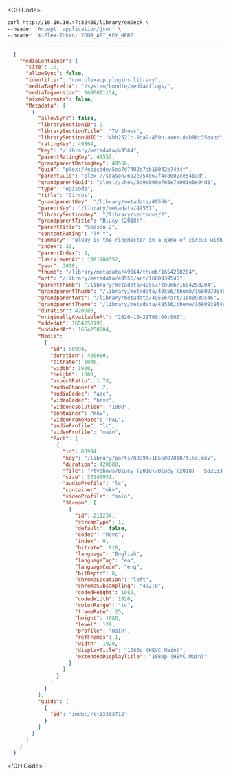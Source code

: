 
<CH.Code>
```bash Example Request
curl http://10.10.10.47:32400/library/onDeck \
--header 'Accept: application/json' \
--header 'X-Plex-Token: YOUR_API_KEY_HERE'
```
---

```json Example Response
  {
    "MediaContainer": {
      "size": 16,
      "allowSync": false,
      "identifier": "com.plexapp.plugins.library",
      "mediaTagPrefix": "/system/bundle/media/flags/",
      "mediaTagVersion": 1680021154,
      "mixedParents": false,
      "Metadata": [
        {
          "allowSync": false,
          "librarySectionID": 2,
          "librarySectionTitle": "TV Shows",
          "librarySectionUUID": "4bb2521c-8ba9-459b-aaee-8ab8bc35eabd",
          "ratingKey": 49564,
          "key": "/library/metadata/49564",
          "parentRatingKey": 49557,
          "grandparentRatingKey": 49556,
          "guid": "plex://episode/5ea7d7402e7ab10042e74d4f",
          "parentGuid": "plex://season/602e754d67f4c8002ce54b3d",
          "grandparentGuid": "plex://show/5d9c090e705e7a001e6e94d8",
          "type": "episode",
          "title": "Circus",
          "grandparentKey": "/library/metadata/49556",
          "parentKey": "/library/metadata/49557",
          "librarySectionKey": "/library/sections/2",
          "grandparentTitle": "Bluey (2018)",
          "parentTitle": "Season 2",
          "contentRating": "TV-Y",
          "summary": "Bluey is the ringmaster in a game of circus with her friends but Hercules wants to play his motorcycle game instead. Luckily Bluey has a solution to keep everyone happy.",
          "index": 33,
          "parentIndex": 2,
          "lastViewedAt": 1681908352,
          "year": 2018,
          "thumb": "/library/metadata/49564/thumb/1654258204",
          "art": "/library/metadata/49556/art/1680939546",
          "parentThumb": "/library/metadata/49557/thumb/1654258204",
          "grandparentThumb": "/library/metadata/49556/thumb/1680939546",
          "grandparentArt": "/library/metadata/49556/art/1680939546",
          "grandparentTheme": "/library/metadata/49556/theme/1680939546",
          "duration": 420080,
          "originallyAvailableAt": "2020-10-31T00:00:00Z",
          "addedAt": 1654258196,
          "updatedAt": 1654258204,
          "Media": [
            {
              "id": 80994,
              "duration": 420080,
              "bitrate": 1046,
              "width": 1920,
              "height": 1080,
              "aspectRatio": 1.78,
              "audioChannels": 2,
              "audioCodec": "aac",
              "videoCodec": "hevc",
              "videoResolution": "1080",
              "container": "mkv",
              "videoFrameRate": "PAL",
              "audioProfile": "lc",
              "videoProfile": "main",
              "Part": [
                {
                  "id": 80994,
                  "key": "/library/parts/80994/1655007810/file.mkv",
                  "duration": 420080,
                  "file": "/tvshows/Bluey (2018)/Bluey (2018) - S02E33 - Circus.mkv",
                  "size": 55148931,
                  "audioProfile": "lc",
                  "container": "mkv",
                  "videoProfile": "main",
                  "Stream": [
                    {
                      "id": 211234,
                      "streamType": 1,
                      "default": false,
                      "codec": "hevc",
                      "index": 0,
                      "bitrate": 918,
                      "language": "English",
                      "languageTag": "en",
                      "languageCode": "eng",
                      "bitDepth": 8,
                      "chromaLocation": "left",
                      "chromaSubsampling": "4:2:0",
                      "codedHeight": 1080,
                      "codedWidth": 1920,
                      "colorRange": "tv",
                      "frameRate": 25,
                      "height": 1080,
                      "level": 120,
                      "profile": "main",
                      "refFrames": 1,
                      "width": 1920,
                      "displayTitle": "1080p (HEVC Main)",
                      "extendedDisplayTitle": "1080p (HEVC Main)"
                    }
                  ]
                }
              ]
            }
          ],
          "guids": [
            {
              "id": "imdb://tt13303712"
            }
          ]
        }
      ]
    }
  }
```
</CH.Code>
